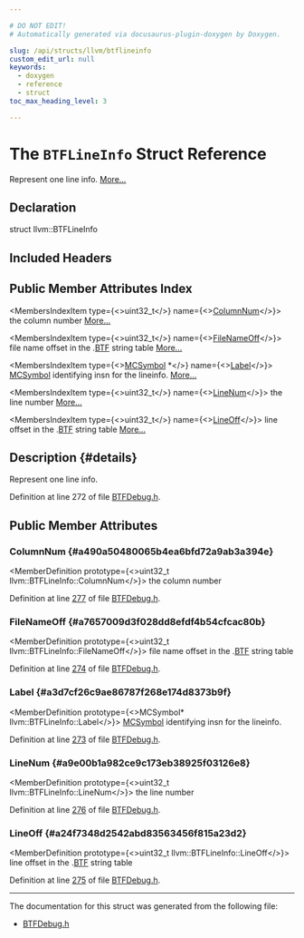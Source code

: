 ```yaml
---

# DO NOT EDIT!
# Automatically generated via docusaurus-plugin-doxygen by Doxygen.

slug: /api/structs/llvm/btflineinfo
custom_edit_url: null
keywords:
  - doxygen
  - reference
  - struct
toc_max_heading_level: 3

---
```





# The `BTFLineInfo` Struct Reference

<DoxygenPage pluginConfig={pluginConfig}>

Represent one line info. <a href="#details">More...</a>

## Declaration

<CodeBlock>struct llvm::BTFLineInfo</CodeBlock>

## Included Headers

<IncludesList>
<IncludesListItem
  filePath="Target/BPF/BTFDebug.h"
  permalink="/docs/api/files/lib/lib/target/lib/target/bpf/btfdebug-h"
  isLocal="true" />
</IncludesList>

## Public Member Attributes Index

<MembersIndex>

<MembersIndexItem
  type={<>uint32&#95;t</>}
  name={<><a href="#a490a50480065b4ea6bfd72a9ab3a394e">ColumnNum</a></>}>
the column number <a href="#a490a50480065b4ea6bfd72a9ab3a394e">More...</a>
</MembersIndexItem>

<MembersIndexItem
  type={<>uint32&#95;t</>}
  name={<><a href="#a7657009d3f028dd8efdf4b54cfcac80b">FileNameOff</a></>}>
file name offset in the .<a href="/docs/api/namespaces/llvm/btf">BTF</a> string table <a href="#a7657009d3f028dd8efdf4b54cfcac80b">More...</a>
</MembersIndexItem>

<MembersIndexItem
  type={<><a href="/docs/api/classes/llvm/mcsymbol">MCSymbol</a> &#42;</>}
  name={<><a href="#a3d7cf26c9ae86787f268e174d8373b9f">Label</a></>}>
<a href="/docs/api/classes/llvm/mcsymbol">MCSymbol</a> identifying insn for the lineinfo. <a href="#a3d7cf26c9ae86787f268e174d8373b9f">More...</a>
</MembersIndexItem>

<MembersIndexItem
  type={<>uint32&#95;t</>}
  name={<><a href="#a9e00b1a982ce9c173eb38925f03126e8">LineNum</a></>}>
the line number <a href="#a9e00b1a982ce9c173eb38925f03126e8">More...</a>
</MembersIndexItem>

<MembersIndexItem
  type={<>uint32&#95;t</>}
  name={<><a href="#a24f7348d2542abd83563456f815a23d2">LineOff</a></>}>
line offset in the .<a href="/docs/api/namespaces/llvm/btf">BTF</a> string table <a href="#a24f7348d2542abd83563456f815a23d2">More...</a>
</MembersIndexItem>

</MembersIndex>

## Description {#details}

Represent one line info.

Definition at line 272 of file <a href="/docs/api/files/lib/lib/target/lib/target/bpf/btfdebug-h">BTFDebug.h</a>.

<SectionDefinition>

## Public Member Attributes

### ColumnNum {#a490a50480065b4ea6bfd72a9ab3a394e}

<MemberDefinition
  prototype={<>uint32&#95;t llvm::BTFLineInfo::ColumnNum</>}>
the column number

Definition at line <a href="/docs/api/files/lib/lib/target/lib/target/bpf/btfdebug-h/#l00277">277</a> of file <a href="/docs/api/files/lib/lib/target/lib/target/bpf/btfdebug-h">BTFDebug.h</a>.
</MemberDefinition>

### FileNameOff {#a7657009d3f028dd8efdf4b54cfcac80b}

<MemberDefinition
  prototype={<>uint32&#95;t llvm::BTFLineInfo::FileNameOff</>}>
file name offset in the .<a href="/docs/api/namespaces/llvm/btf">BTF</a> string table

Definition at line <a href="/docs/api/files/lib/lib/target/lib/target/bpf/btfdebug-h/#l00274">274</a> of file <a href="/docs/api/files/lib/lib/target/lib/target/bpf/btfdebug-h">BTFDebug.h</a>.
</MemberDefinition>

### Label {#a3d7cf26c9ae86787f268e174d8373b9f}

<MemberDefinition
  prototype={<>MCSymbol&#42; llvm::BTFLineInfo::Label</>}>
<a href="/docs/api/classes/llvm/mcsymbol">MCSymbol</a> identifying insn for the lineinfo.

Definition at line <a href="/docs/api/files/lib/lib/target/lib/target/bpf/btfdebug-h/#l00273">273</a> of file <a href="/docs/api/files/lib/lib/target/lib/target/bpf/btfdebug-h">BTFDebug.h</a>.
</MemberDefinition>

### LineNum {#a9e00b1a982ce9c173eb38925f03126e8}

<MemberDefinition
  prototype={<>uint32&#95;t llvm::BTFLineInfo::LineNum</>}>
the line number

Definition at line <a href="/docs/api/files/lib/lib/target/lib/target/bpf/btfdebug-h/#l00276">276</a> of file <a href="/docs/api/files/lib/lib/target/lib/target/bpf/btfdebug-h">BTFDebug.h</a>.
</MemberDefinition>

### LineOff {#a24f7348d2542abd83563456f815a23d2}

<MemberDefinition
  prototype={<>uint32&#95;t llvm::BTFLineInfo::LineOff</>}>
line offset in the .<a href="/docs/api/namespaces/llvm/btf">BTF</a> string table

Definition at line <a href="/docs/api/files/lib/lib/target/lib/target/bpf/btfdebug-h/#l00275">275</a> of file <a href="/docs/api/files/lib/lib/target/lib/target/bpf/btfdebug-h">BTFDebug.h</a>.
</MemberDefinition>

</SectionDefinition>

<hr/>

The documentation for this struct was generated from the following file:

<ul>
<li><a href="/docs/api/files/lib/lib/target/lib/target/bpf/btfdebug-h">BTFDebug.h</a></li>
</ul>

</DoxygenPage>
